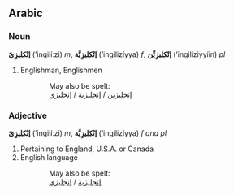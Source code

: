 ==Arabic==
===Noun===
'''إنْكِلِيزِيّ''' (’ingilí‎ːzi) ''m'', '''إنْكِلِيزِيَّة''' (’ingilizíyya) ''f'', '''إنْكِلِيزِيِّن''' (’ingiliziyyíin) ''pl''

#Englishman, Englishmen


::May also be spelt:
::[[انجليزي|إنجليزية]] / [[انجليزي|إنجليزي‎]] / [[انجليزي|إنجليزين]]


===Adjective===
'''إنْكِلِيزِيّ''' (’ingilí‎ːzi) ''m'', '''إنْكِلِيزِيَّة''' (’ingilizíyya) ''f and pl''

#Pertaining to England, U.S.A. or Canada
#English language


::May also be spelt:
::[[انجليزي|إنجليزية]] / [[انجليزي|إنجليزي‎]]